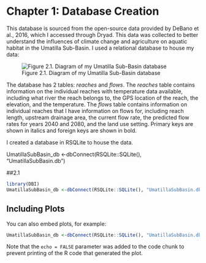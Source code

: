 # Chapter 1: Database Creation

This database is sourced from the open-source data provided by DeBano et al., 2016, which I accessed through Dryad. This data was collected to better understand the influences of climate change and agriculture on aquatic habitat in the Umatilla Sub-Basin. I used a relational database to house my data:

![Figure 2.1. Diagram of my Umatilla Sub-Basin database](C:\Users\A00637024\Desktop\WILD6900_FinalProject\FinalProject\figures)

The database has 2 tables: *reaches* and *flows*. The *reaches* table contains information on the individual reaches with temperature data available, including what river the reach belongs to, the GPS location of the reach, the elevation, and the temperature. The *flows* table contains information on individual reaches that I have information on flows for, including reach length, upstream drainage area, the current flow rate, the predicted flow rates for years 2040 and 2080, and the land use setting. Primary keys are shown in italics and foreign keys are shown in bold. 

I created a database in RSQLite to house the data.

UmatillaSubBasin_db <-dbConnect(RSQLite::SQLite(), "UmatillaSubBasin.db")

##2.1  
```r
library(DBI)
UmatillaSubBasin_db <-dbConnect(RSQLite::SQLite(), "UmatillaSubBasin.db")
```


## Including Plots

You can also embed plots, for example:

```r
UmatillaSubBasin_db <-dbConnect(RSQLite::SQLite(), "UmatillaSubBasin.db")

```

Note that the `echo = FALSE` parameter was added to the code chunk to prevent printing of the R code that generated the plot.
